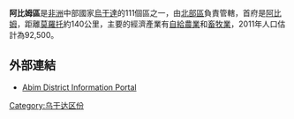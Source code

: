 {{Infobox settlement
|name=阿比姆區
|settlement_type=
|native_name      =
|nickname           = 
|image_skyline      
|image_size          = 
|image_caption       =
|image_flag         = 
|image_seal         =
|image_map          = 
|map_caption        = 
|coordinates_region   = UG
|subdivision_type1  = 國家
|subdivision_name1  = {{flag|Uganda}}
|subdivision_type2  = 地理區
|subdivision_name2  = [[北部區_(烏干達)|北部區]]
|subdivision_type3  = 首府
|subdivision_name3  = [[阿比姆|阿比姆]]
|subdivision_type4  = 
|subdivision_name4  = 
|leader_title       =
|leader_name        =
|established_title  =
|established_date   = 
|area_magnitude     = 
|area_total_km2         =  
|area_land_km2          = 
|area_water_km2         = 
|population_as_of   = 2011估計
|population_note    = 
|population_total   = 92500
|population_metro   = 
|population_density_km2 =
|timezone           =[[東非時間|東非時間]]
|utc_offset         = +3
|timezone_DST       = 
|utc_offset_DST     = 
|latd=02|latm=44|lats=|latNS=N
|longd=33|longm=40 |longs=|longEW=E
|elevation_m          = 
|blank_name             =
|blank_info             =
|website            = [https://web.archive.org/web/20080606032747/http://www.abim.go.ug/]
|footnotes          = 
}}

'''阿比姆區'''是[[非洲|非洲]]中部國家[[烏干達|烏干達]]的111個區之一，由[[北部區_(烏干達)|北部區]]負責管轄，首府是[[阿比姆|阿比姆]]，距離[[莫羅托|莫羅托]]約140公里，主要的經濟產業有[[自給農業|自給農業]]和[[畜牧業|畜牧業]]，2011年人口估計為92,500。

==外部連結==
* [https://web.archive.org/web/20080606032747/http://www.abim.go.ug/ Abim District Information Portal]

{{coord|02|44|N|33|40|E|source:jawiki_region:UG_type:adm1st|display=title}}

{{Uganda-stub}}
{{烏干達行政區劃}}

[[Category:乌干达区份|Category:乌干达区份]]